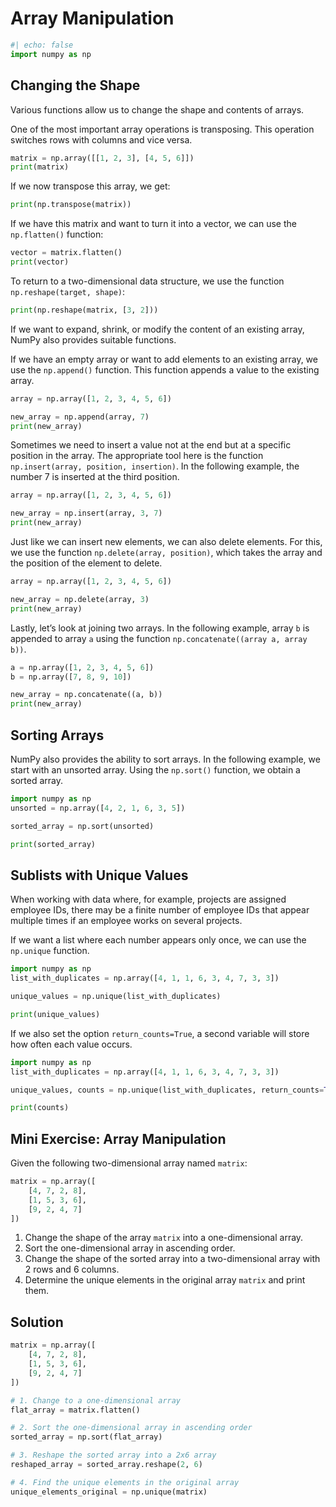 # Array Manipulation

```{python}
#| echo: false
import numpy as np
```

## Changing the Shape

Various functions allow us to change the shape and contents of arrays.

One of the most important array operations is transposing. This operation switches rows with columns and vice versa.

```{python}
matrix = np.array([[1, 2, 3], [4, 5, 6]])
print(matrix)
```

If we now transpose this array, we get:

```{python}
print(np.transpose(matrix))
```

If we have this matrix and want to turn it into a vector, we can use the `np.flatten()` function:

```{python}
vector = matrix.flatten()
print(vector)
```

To return to a two-dimensional data structure, we use the function `np.reshape(target, shape)`:

```{python}
print(np.reshape(matrix, [3, 2]))
```

If we want to expand, shrink, or modify the content of an existing array, NumPy also provides suitable functions.

If we have an empty array or want to add elements to an existing array, we use the `np.append()` function. This function appends a value to the existing array.

```{python}
array = np.array([1, 2, 3, 4, 5, 6])

new_array = np.append(array, 7)
print(new_array)
```

Sometimes we need to insert a value not at the end but at a specific position in the array. The appropriate tool here is the function `np.insert(array, position, insertion)`. In the following example, the number 7 is inserted at the third position.

```{python}
array = np.array([1, 2, 3, 4, 5, 6])

new_array = np.insert(array, 3, 7)
print(new_array)
```

Just like we can insert new elements, we can also delete elements. For this, we use the function `np.delete(array, position)`, which takes the array and the position of the element to delete.

```{python}
array = np.array([1, 2, 3, 4, 5, 6])

new_array = np.delete(array, 3)
print(new_array)
```

Lastly, let’s look at joining two arrays. In the following example, array `b` is appended to array `a` using the function `np.concatenate((array a, array b))`.

```{python}
a = np.array([1, 2, 3, 4, 5, 6])
b = np.array([7, 8, 9, 10])

new_array = np.concatenate((a, b))
print(new_array)
```

## Sorting Arrays

NumPy also provides the ability to sort arrays. In the following example, we start with an unsorted array. Using the `np.sort()` function, we obtain a sorted array.

```{python}
import numpy as np
unsorted = np.array([4, 2, 1, 6, 3, 5])

sorted_array = np.sort(unsorted)

print(sorted_array)
```

## Sublists with Unique Values

When working with data where, for example, projects are assigned employee IDs, there may be a finite number of employee IDs that appear multiple times if an employee works on several projects.

If we want a list where each number appears only once, we can use the `np.unique` function.

```{python}
import numpy as np
list_with_duplicates = np.array([4, 1, 1, 6, 3, 4, 7, 3, 3])

unique_values = np.unique(list_with_duplicates)

print(unique_values)
```

If we also set the option `return_counts=True`, a second variable will store how often each value occurs.

```{python}
import numpy as np
list_with_duplicates = np.array([4, 1, 1, 6, 3, 4, 7, 3, 3])

unique_values, counts = np.unique(list_with_duplicates, return_counts=True)

print(counts)
```

::: {.callout-tip collapse="true"}

## Mini Exercise: Array Manipulation

Given the following two-dimensional array named `matrix`:

```{python}
matrix = np.array([
    [4, 7, 2, 8],
    [1, 5, 3, 6],
    [9, 2, 4, 7]
])
```

1. Change the shape of the array `matrix` into a one-dimensional array.
2. Sort the one-dimensional array in ascending order.
3. Change the shape of the sorted array into a two-dimensional array with 2 rows and 6 columns.
4. Determine the unique elements in the original array `matrix` and print them.

::: {.callout-caution icon="false" collapse="true"}

## Solution

```{python}
matrix = np.array([
    [4, 7, 2, 8],
    [1, 5, 3, 6],
    [9, 2, 4, 7]
])

# 1. Change to a one-dimensional array
flat_array = matrix.flatten()

# 2. Sort the one-dimensional array in ascending order
sorted_array = np.sort(flat_array)

# 3. Reshape the sorted array into a 2x6 array
reshaped_array = sorted_array.reshape(2, 6)

# 4. Find the unique elements in the original array
unique_elements_original = np.unique(matrix)

```

:::

:::